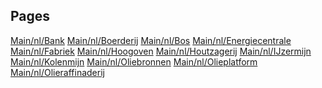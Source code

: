 
== Pages ==
[[Main/nl/Bank]]
[[Main/nl/Boerderij]]
[[Main/nl/Bos]]
[[Main/nl/Energiecentrale]]
[[Main/nl/Fabriek]]
[[Main/nl/Hoogoven]]
[[Main/nl/Houtzagerij]]
[[Main/nl/IJzermijn]]
[[Main/nl/Kolenmijn]]
[[Main/nl/Oliebronnen]]
[[Main/nl/Olieplatform]]
[[Main/nl/Olieraffinaderij]]
